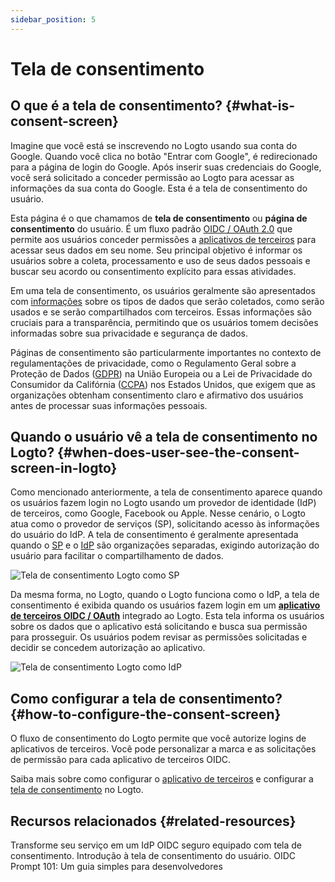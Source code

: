 ```yaml
---
sidebar_position: 5
---
```


# Tela de consentimento

## O que é a tela de consentimento? \{#what-is-consent-screen}

Imagine que você está se inscrevendo no Logto usando sua conta do Google. Quando você clica no botão "Entrar com Google", é redirecionado para a página de login do Google. Após inserir suas credenciais do Google, você será solicitado a conceder permissão ao Logto para acessar as informações da sua conta do Google. Esta é a tela de consentimento do usuário.

Esta página é o que chamamos de **tela de consentimento** ou **página de consentimento** do usuário. É um fluxo padrão [OIDC / OAuth 2.0](/integrate-logto/third-party-applications/oidc-oauth-third-party-applications) que permite aos usuários conceder permissões a [aplicativos de terceiros](/integrate-logto/third-party-applications) para acessar seus dados em seu nome. Seu principal objetivo é informar os usuários sobre a coleta, processamento e uso de seus dados pessoais e buscar seu acordo ou consentimento explícito para essas atividades.

Em uma tela de consentimento, os usuários geralmente são apresentados com [informações](/integrate-logto/third-party-applications/oidc-oauth-third-party-applications/consent-screen-branding#customize-the-branding-information) sobre os tipos de dados que serão coletados, como serão usados e se serão compartilhados com terceiros. Essas informações são cruciais para a transparência, permitindo que os usuários tomem decisões informadas sobre sua privacidade e segurança de dados.

Páginas de consentimento são particularmente importantes no contexto de regulamentações de privacidade, como o Regulamento Geral sobre a Proteção de Dados ([GDPR](https://gdpr-info.eu/art-4-gdpr/)) na União Europeia ou a Lei de Privacidade do Consumidor da Califórnia ([CCPA](https://oag.ca.gov/privacy/ccpa)) nos Estados Unidos, que exigem que as organizações obtenham consentimento claro e afirmativo dos usuários antes de processar suas informações pessoais.

## Quando o usuário vê a tela de consentimento no Logto? \{#when-does-user-see-the-consent-screen-in-logto}

Como mencionado anteriormente, a tela de consentimento aparece quando os usuários fazem login no Logto usando um provedor de identidade (IdP) de terceiros, como Google, Facebook ou Apple. Nesse cenário, o Logto atua como o provedor de serviços (SP), solicitando acesso às informações do usuário do IdP. A tela de consentimento é geralmente apresentada quando o [SP](https://auth.wiki/service-provider) e o [IdP](https://auth.wiki/identity-provider) são organizações separadas, exigindo autorização do usuário para facilitar o compartilhamento de dados.

![Tela de consentimento Logto como SP](./assets/consent-screen-logto-as-sp.png)

Da mesma forma, no Logto, quando o Logto funciona como o IdP, a tela de consentimento é exibida quando os usuários fazem login em um [**aplicativo de terceiros OIDC / OAuth**](/integrate-logto/third-party-applications/oidc-oauth-third-party-applications) integrado ao Logto. Esta tela informa os usuários sobre os dados que o aplicativo está solicitando e busca sua permissão para prosseguir. Os usuários podem revisar as permissões solicitadas e decidir se concedem autorização ao aplicativo.

![Tela de consentimento Logto como IdP](./assets/consent-screen-logto-as-idp.png)

## Como configurar a tela de consentimento? \{#how-to-configure-the-consent-screen}

O fluxo de consentimento do Logto permite que você autorize logins de aplicativos de terceiros. Você pode personalizar a marca e as solicitações de permissão para cada aplicativo de terceiros OIDC.

Saiba mais sobre como configurar o [aplicativo de terceiros](/integrate-logto/third-party-applications/) e configurar a [tela de consentimento](/integrate-logto/third-party-applications/oidc-oauth-third-party-applications/consent-screen-branding/) no Logto.

## Recursos relacionados \{#related-resources}

<Url href="https://www.youtube.com/watch?v=sW-C7SRt9OM">
  Transforme seu serviço em um IdP OIDC seguro equipado com tela de consentimento.
</Url>
<Url href="https://blog.logto.io/user-consent-screen">
  Introdução à tela de consentimento do usuário.
</Url>

<Url href="https://blog.logto.io/introducing-oidc-prompt">
  OIDC Prompt 101: Um guia simples para desenvolvedores
</Url>
